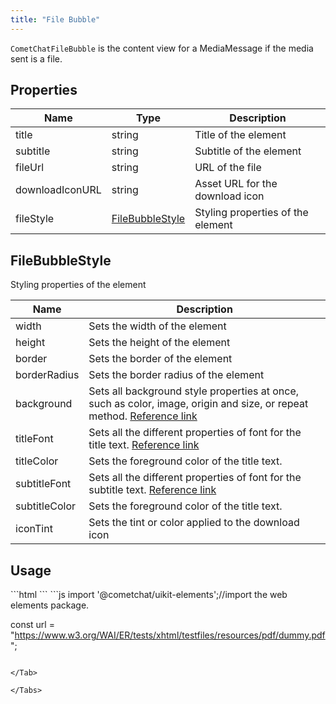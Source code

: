 ```yaml
---
title: "File Bubble"
---
```


`CometChatFileBubble` is the content view for a MediaMessage if the media sent is a file.

## Properties

| Name            | Type                                                                | Description                       |
| --------------- | ------------------------------------------------------------------- | --------------------------------- |
| title           | string                                                              | Title of the element              |
| subtitle        | string                                                              | Subtitle of the element           |
| fileUrl         | string                                                              | URL of the file                   |
| downloadIconURL | string                                                              | Asset URL for the download icon   |
| fileStyle       | [FileBubbleStyle](/ui-kit/angular/file-bubble#filebubblestyle) | Styling properties of the element |

## FileBubbleStyle

Styling properties of the element

| Name          | Description                                                                                                                                                                          |
| ------------- | ------------------------------------------------------------------------------------------------------------------------------------------------------------------------------------ |
| width         | Sets the width of the element                                                                                                                                                        |
| height        | Sets the height of the element                                                                                                                                                       |
| border        | Sets the border of the element                                                                                                                                                       |
| borderRadius  | Sets the border radius of the element                                                                                                                                                |
| background    | Sets all background style properties at once, such as color, image, origin and size, or repeat method. [Reference link](https://developer.mozilla.org/en-US/docs/Web/CSS/background) |
| titleFont     | Sets all the different properties of font for the title text. [Reference link](https://developer.mozilla.org/en-US/docs/Web/CSS/font)                                                |
| titleColor    | Sets the foreground color of the title text.                                                                                                                                         |
| subtitleFont  | Sets all the different properties of font for the subtitle text. [Reference link](https://developer.mozilla.org/en-US/docs/Web/CSS/font)                                             |
| subtitleColor | Sets the foreground color of the title text.                                                                                                                                         |
| iconTint      | Sets the tint or color applied to the download icon                                                                                                                                  |

## Usage

<Tabs>
<Tab title="HTML">
```html
<!--use the element-->
<cometchat-file-bubble
[fileURL]="url"
></cometchat-file-bubble>
```

</Tab>

<Tab title="JavaScript">
```js
import '@cometchat/uikit-elements';//import the web elements package.

const url = "https://www.w3.org/WAI/ER/tests/xhtml/testfiles/resources/pdf/dummy.pdf";
```

</Tab>

</Tabs>
